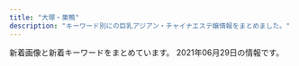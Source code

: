 ```yaml
---
title: "大塚・巣鴨"
description: "キーワード別にの巨乳アジアン・チャイナエステ嬢情報をまとめました。"
---
```


新着画像と新着キーワードをまとめています。
2021年06月29日の情報です。

<DmmAffiliateIns />
<KeywordTable
  shops={
    [
    {
        "name": "\u611b",
        "keywords": {
            "92": 4,
            "F": 4,
            "D": 20,
            "87": 20
        },
        "img_links": [
            "https://ootsuka-esthe.com/wp-content/uploads/2021/05/\u30d7\u30ec\u30bc\u30f3\u30c6\u30fc\u30b7\u30e7\u30f3\uff13-300x144.jpg",
            "https://ootsuka-esthe.com/wp-content/uploads/2021/06/\u96fb\u8a71\u756a\u53f7TOP.jpg",
            "https://ootsuka-esthe.com/wp-content/uploads/2021/05/\u30d7\u30ec\u30bc\u30f3\u30c6\u30fc\u30b7\u30e7\u30f3\uff12-300x139.jpg",
            "https://ootsuka-esthe.com/wp-content/uploads/2021/05/\u30d7\u30ec\u30bc\u30f3\u30c6\u30fc\u30b7\u30e7\u30f3\uff13-1-300x139.jpg",
            "https://ootsuka-esthe.com/wp-content/uploads/2021/05/c100001-225x300.jpg",
            "https://ootsuka-esthe.com/wp-content/uploads/2021/05/c299901-225x300.jpg",
            "https://ootsuka-esthe.com/wp-content/uploads/2021/05/c99801-225x300.jpg"
        ],
        "url": "https://ootsuka-esthe.com/",
        "station": "JR\u5927\u585a\u99c5\u5317\u53e3"
    },
    {
        "img_links": [
            "http://rin-este.info/wp-content/themes/este/img/top-img05.png",
            "https://rin-este.info/wp-content/themes/este/img/call.png",
            "https://rin-este.info/wp-content/themes/este/img/top-img02.png",
            "http://rin-este.info/wp-content/themes/este/img/top-img04.png",
            "https://rin-este.info/wp-content/uploads/2021/02/00002101021.jpg",
            "https://rin-este.info/wp-content/themes/este/img/tel_footer.png",
            "http://rin-este.info/wp-content/themes/este/img/tel_footer.png",
            "https://rin-este.info/wp-content/uploads/2021/02/1saijojsaiosa.jpg",
            "https://rin-este.info/wp-content/themes/este/img/2.jpg",
            "https://rin-este.info/wp-content/themes/este/img/top-img01.png",
            "https://rin-este.info/wp-content/uploads/2021/02/shaujsialskas.jpg",
            "http://rin-este.info/wp-content/themes/este/img/2.jpg",
            "https://rin-este.info/wp-content/themes/este/img/tel_header.png",
            "http://rin-este.info/wp-content/themes/este/img/1.jpg",
            "http://rin-este.info/wp-content/themes/este/img/call.png",
            "http://rin-este.info/wp-content/themes/este/img/4.jpg",
            "http://rin-este.info/wp-content/themes/este/img/top-img01.png",
            "https://rin-este.info/wp-content/themes/este/img/1.jpg",
            "http://rin-este.info/wp-content/themes/este/img/3.jpg",
            "http://rin-este.info/wp-content/themes/este/img/tel_header.png",
            "https://rin-este.info/wp-content/themes/este/img/3.jpg",
            "https://rin-este.info/wp-content/uploads/2021/02/3sjaioaoisaas.jpg",
            "https://rin-este.info/wp-content/uploads/2021/02/jsioaioasoai.jpg",
            "https://rin-este.info/wp-content/uploads/2021/02/sajioaioaa1.jpg",
            "https://rin-este.info/wp-content/themes/este/img/4.jpg",
            "https://rin-este.info/wp-content/themes/este/img/top-img05.png",
            "https://rin-este.info/wp-content/themes/este/img/top-img04.png",
            "https://rin-este.info/wp-content/themes/este/img/top-img03.png",
            "https://rin-este.info/wp-content/uploads/2021/02/0006.jpg",
            "http://rin-este.info/wp-content/themes/este/img/top-img02.png",
            "https://rin-este.info/wp-content/uploads/2021/02/0000000000.jpg"
        ],
        "url": "http://rin-este.info/",
        "keywords": {
            "F": 4,
            "E": 14,
            "D": 20,
            "\u30bb\u30af\u30b7\u30fc": 2
        },
        "station": "JR\u5927\u585a\u99c5\u5357\u53e3",
        "name": "\u51db\u82b1 \u308a\u3093\u304b"
    },
    {
        "station": "JR\u99d2\u8fbc\u99c5\u6771\u53e3",
        "img_links": [
            "http://arm-es.com/media/sites/13/elementor/thumbs/1613538765-F562FBE7-D9D5-4A85-97B7-94AF100F9870-p2zdfc5no7l6u0mpugrrh7estz1rfzcbvcszv6b2cg.jpeg",
            "http://arm-es.com/media/sites/13/elementor/thumbs/1612941284-4-p2nc3351h2zivgvaybr7738yehmz4pgnh5hle19ku0.jpg",
            "http://arm-es.com/media/sites/13/elementor/thumbs/1612941358-6-p2nc50p3itmqqm29o5tlblp2d044yb4sepriwieg1k.jpg",
            "http://arm-es.com/media/sites/13/2021/04/1624933712-2.jpg",
            "http://arm-es.com/media/sites/13/elementor/thumbs/1612941250-2-p2nc276jzst1ag5kjadb8ljz412n1kwl8w2sec9qjk.jpg",
            "http://arm-es.com/media/sites/13/elementor/thumbs/1612941234-1-p2nc1s54yg8g4orez3va4pcllv4rmf8vutn0pww1b4.jpg",
            "http://arm-es.com/media/sites/13/2021/03/1616658265-717B549D-EE02-4F25-9DF3-43649AB2785F.jpeg",
            "http://arm-es.com/media/sites/13/elementor/thumbs/1612941267-3-p2nc2n5s8wdne3iijmujipa4axtqhup7qyec8bx9rs.jpg",
            "http://arm-es.com/media/sites/13/elementor/thumbs/1623719718-2-p8ohgdye5w1igswx9b0t9ohujj7obbd4f70dqautgg.jpg",
            "http://arm-es.com/media/sites/13/2021/02/1612779404-flash.jpg",
            "http://arm-es.com/media/sites/13/2021/02/1613544003-c19.jpg",
            "http://arm-es.com/media/sites/13/elementor/thumbs/1619432795-1-p6a48o8wfryoxtz2upg7drb5sqdut37uwnb0df4h40.jpg",
            "http://arm-es.com/media/sites/13/elementor/thumbs/1623076401-1-p8bivcvfbo69pdjd473zpuosrfmws3bi1m4vhxza1s.jpg",
            "http://arm-es.com/media/sites/13/elementor/thumbs/1612941267-3-p2nc2n5t7zewrticxz9ywzit7kvvofo0z361k1m1ls.jpg",
            "http://arm-es.com/media/sites/13/2021/03/1616658266-9AFA83A6-DA81-4A53-8BB7-573D97A63C23.jpeg",
            "http://arm-es.com/media/sites/13/2021/02/r1-1.jpg",
            "http://arm-es.com/media/sites/13/2021/02/1612779406-flash1.jpg",
            "http://arm-es.com/media/sites/13/2021/02/r2-1.jpg",
            "http://arm-es.com/media/sites/13/elementor/thumbs/1620398909-1-p6tkxy0ltzgi90uyzgw6t8z0s28e1bsp25cklhd2g0.jpg",
            "http://arm-es.com/media/sites/13/elementor/thumbs/1612941234-1-p2nc1s53zd76qyrkkrfuqf3wp82mfua2movbe779h4.jpg",
            "http://arm-es.com/media/sites/13/elementor/thumbs/1615907550-DE5AD401-0C44-4EC3-AB52-CB94A75B4D20-p4b3gedphkahsbf1rk9reb6hl6w950twbseooo34ps.jpeg",
            "http://arm-es.com/media/sites/13/elementor/thumbs/1612941410-5-p2nc6dkpe7hnic39qqy6x9d191f82kitxforuwdz20.jpg",
            "http://arm-es.com/media/sites/13/elementor/thumbs/1612941250-2-p2nc276j0prrwq5q4xxvubba7e0huzxs0rb32mkypk.jpg",
            "http://arm-es.com/media/sites/13/2021/02/1612776477-top.jpg",
            "http://arm-es.com/media/sites/13/elementor/thumbs/1614830040-A4F263E2-84CF-4064-849B-5F1D3A8962B7-p3pdykoker7f35d9jk8yis75bexrtphuaa8gl2e10g.jpeg"
        ],
        "url": "http://arm-es.com/",
        "keywords": {},
        "name": "\u30de\u30b7\u30e5\u30de\u30ed"
    },
    {
        "name": "COCOCHI",
        "url": "http://hi-msg.com/cocochi/",
        "station": "JR\u5927\u585a\u99c5\u5317\u53e3",
        "keywords": {
            "E": 7,
            "86": 14,
            "87": 7
        },
        "img_links": [
            "http://hi-msg.com/cocochi/images/staff_images/st3.jpg",
            "http://hi-msg.com/cocochi/images/an_2_01.jpg",
            "http://hi-msg.com/cocochi/images/an_1_01.jpg",
            "http://hi-msg.com/cocochi/images/an_6_01.jpg",
            "http://hi-msg.com/cocochi/images/slider/slide2s.png",
            "http://hi-msg.com/cocochi/images/slider/slide3.png",
            "http://hi-msg.com/cocochi/images/an_3_01.jpg",
            "http://hi-msg.com/cocochi/images/eve.png",
            "http://hi-msg.com/cocochi/images/index_01.jpg",
            "http://hi-msg.com/cocochi/images/an_6_02.jpg",
            "http://hi-msg.com/cocochi/images/an_2_02.jpg",
            "http://hi-msg.com/cocochi/images/slider/slide3s.png",
            "http://hi-msg.com/cocochi/images/slider/slide2.png",
            "http://hi-msg.com/cocochi/images/fbb.jpg",
            "http://hi-msg.com/cocochi/images/an_4_01.jpg",
            "http://hi-msg.com/cocochi/images/slider/slide1s.png",
            "http://hi-msg.com/cocochi/images/r4.jpg",
            "http://hi-msg.com/cocochi/images/index-2.jpg",
            "http://hi-msg.com/cocochi/images/staff_images/sl.png",
            "http://hi-msg.com/cocochi/images/r2.jpg",
            "http://hi-msg.com/cocochi/images/staff_images/st1.jpg",
            "http://hi-msg.com/cocochi/images/an_5_01.jpg",
            "http://hi-msg.com/cocochi/images/staff_images/st2.jpg",
            "http://hi-msg.com/cocochi/images/slider/slide1.png",
            "http://hi-msg.com/cocochi/images/an_1_02.jpg",
            "http://hi-msg.com/cocochi/images/qr.jpg",
            "http://hi-msg.com/cocochi/images/r1.jpg",
            "http://hi-msg.com/cocochi/images/an_3_02.jpg",
            "http://hi-msg.com/cocochi/images/index-1.jpg",
            "http://hi-msg.com/cocochi/images/an_4_02.jpg",
            "http://hi-msg.com/cocochi/images/r3.jpg",
            "http://hi-msg.com/cocochi/images/sys1.jpg",
            "http://hi-msg.com/cocochi/images/an_5_02.jpg"
        ]
    },
    {
        "name": "RelaCute no.1\u30fb\u30ea\u30e9\u30ad\u30e5\u30fc\u30c8 no.1",
        "img_links": [
            "http://mermaid.tyo.ac/photos/sites/9/2020/07/2020070504013427.jpg",
            "http://mermaid.tyo.ac/images/themes/blue/s_news.png",
            "http://mermaid.tyo.ac/photos/sites/9/2020/07/2020070504013113.jpg",
            "http://mermaid.tyo.ac/images/themes/blue/s_zysx.png",
            "http://mermaid.tyo.ac/photos/sites/9/2021/04/2021040810550977.jpg",
            "http://mermaid.tyo.ac/photos/sites/9/2020/07/2020070504013841.jpg",
            "http://mermaid.tyo.ac/images/themes/blue/s_pickup.png",
            "http://mermaid.tyo.ac/images/themes/blue/s_link.png",
            "http://mermaid.tyo.ac/images/themes/blue/s_staff.png",
            "http://mermaid.tyo.ac/photos/sites/9/2020/07/2020070504012859.jpg",
            "http://mermaid.tyo.ac/photos/sites/9/2020/07/2020070504012584.jpg",
            "http://mermaid.tyo.ac/images/room3.jpg",
            "http://mermaid.tyo.ac/photos/sites/9/2021/04/2021040810545454.jpg",
            "http://mermaid.tyo.ac/images/themes/blue/r3.jpg",
            "http://mermaid.tyo.ac/photos/sites/9/2021/04/2021040810550096.jpg",
            "http://mermaid.tyo.ac/photos/sites/9/2021/04/2021040810220626.jpg",
            "http://mermaid.tyo.ac/photos/sites/9/2020/07/2020070504012720.jpg",
            "http://mermaid.tyo.ac/images/themes/blue/s_ranking.png",
            "http://mermaid.tyo.ac/photos/sites/9/2020/07/2020070504013325.jpg",
            "http://mermaid.tyo.ac/images/room2.jpg",
            "http://mermaid.tyo.ac/images/room1.jpg",
            "http://mermaid.tyo.ac/images/themes/blue/s_newface.png",
            "http://mermaid.tyo.ac/images/themes/blue/no2.png",
            "http://mermaid.tyo.ac/images/themes/blue/no1.png",
            "http://mermaid.tyo.ac/photos/sites/9/2020/07/2020070504013573.jpg",
            "http://mermaid.tyo.ac/images/themes/blue/mobile.jpg",
            "http://mermaid.tyo.ac/images/room4.jpg",
            "http://mermaid.tyo.ac/images/themes/blue/line.png",
            "http://mermaid.tyo.ac/photos/sites/9/2020/07/202007050401424.jpg"
        ],
        "url": "http://mermaid.tyo.ac/",
        "keywords": {
            "D": 24,
            "87": 3,
            "83": 4,
            "85": 11,
            "C": 20,
            "86": 13,
            "E": 3
        },
        "station": "\u897f\u5de3\u9d28\u99c5A3\u53e3"
    },
    {
        "station": "\u5de3\u9d28\u99c5A3\u51fa\u53e3",
        "keywords": {},
        "img_links": [
            "http://www.tiyoya.work/staff/momo.jpg",
            "http://www.tiyoya.work/images/staff_t.jpg",
            "http://www.tiyoya.work/img/aya1.jpg",
            "http://www.tiyoya.work/img/momo1.jpg",
            "http://www.tiyoya.work/images/int1.png",
            "http://www.tiyoya.work/staff/sakura.jpg",
            "http://www.tiyoya.work/images/sys.png",
            "http://www.tiyoya.work/images/rec2.jpg",
            "http://www.tiyoya.work/img/sakura1.jpg",
            "http://www.tiyoya.work/images/tg.jpg",
            "http://www.tiyoya.work/images/news.jpg",
            "http://www.tiyoya.work/images/int2.png",
            "http://www.tiyoya.work/images/interior_t.jpg",
            "http://www.tiyoya.work/images/head.jpg",
            "http://www.tiyoya.work/staff/aya.jpg"
        ],
        "name": "\u5343\u4ee3\u5bb6",
        "url": "http://www.tiyoya.work/"
    },
    {
        "keywords": {
            "D": 9,
            "C": 10
        },
        "station": "JR\u5927\u585a\u99c5\u5357\u53e3",
        "img_links": [
            "http://alinse.xyz/uploads/210615/1-21061509564S23.jpg",
            "http://alinse.xyz/uploads/210602/1-2106021F033349.jpg",
            "http://alinse.xyz/uploads/210519/1-21051Z954121X.jpg",
            "http://alinse.xyz/uploads/210519/1-21051Z95522101.jpg",
            "http://alinse.xyz/uploads/210615/1-210615095516132.jpg",
            "http://alinse.xyz/uploads/210519/1-21051Z95402Q6.jpg",
            "http://alinse.xyz/picture/tel.png",
            "http://alinse.xyz/picture/call.png",
            "http://alinse.xyz/picture/1.jpg",
            "http://alinse.xyz/uploads/210615/1-21061509535W17.jpg",
            "http://alinse.xyz/picture/3.jpg",
            "http://alinse.xyz/uploads/210615/1-2106150956333I.jpg",
            "http://alinse.xyz/picture/2.jpg",
            "http://alinse.xyz/uploads/210519/1-21051Z95156419.jpg",
            "http://alinse.xyz/uploads/210519/1-21051Z95534935.jpg",
            "http://alinse.xyz/uploads/210519/1-21051Z9520c53.jpg",
            "http://alinse.xyz/picture/4.jpg",
            "http://alinse.xyz/uploads/210602/1-2106021F242339.jpg",
            "http://alinse.xyz/picture/top-img10.jpg",
            "http://alinse.xyz/uploads/210602/1-2106021F0163M.jpg",
            "http://alinse.xyz/uploads/210615/1-210615095409211.jpg",
            "http://alinse.xyz/uploads/210615/1-210615095529140.jpg",
            "http://alinse.xyz/picture/top-img01.png",
            "http://alinse.xyz/uploads/210602/1-2106021F30R25.jpg"
        ],
        "name": "\u304a\u304b\u3048\u308a",
        "url": "http://alinse.xyz/"
    },
    {
        "url": "http://www.relax-luck.work/",
        "name": "Relax Luck",
        "keywords": {},
        "station": "JR\u5de3\u9d28\u99c5\u6b63\u9762\u53e3",
        "img_links": [
            "http://www.relax-luck.work/sp/images/head.jpg",
            "http://www.relax-luck.work/sp/images/ta.png",
            "http://www.relax-luck.work/images/tr.jpg",
            "http://www.relax-luck.work/images/int1.png",
            "http://www.relax-luck.work/sp/staff/miho.jpg",
            "http://www.relax-luck.work/images/staff_t.jpg",
            "http://www.relax-luck.work/sp/img/erika1.jpg",
            "http://www.relax-luck.work/sp/img/sizuka1.jpg",
            "http://www.relax-luck.work/img/miho2.jpg",
            "http://www.relax-luck.work/images/3.jpg",
            "http://www.relax-luck.work/images/2.jpg",
            "http://www.relax-luck.work/sp/images/rec1.jpg",
            "http://www.relax-luck.work/images/int2.png",
            "http://www.relax-luck.work/sp/staff/erika.jpg",
            "http://www.relax-luck.work/images/sys.png",
            "http://www.relax-luck.work/sp/images/tel.png",
            "http://www.relax-luck.work/img/erika2.jpg",
            "http://www.relax-luck.work/images/rec2.jpg",
            "http://www.relax-luck.work/sp/images/ac1.jpg",
            "http://www.relax-luck.work/sp/img/miho1.jpg",
            "http://www.relax-luck.work/img/siori2.jpg",
            "http://www.relax-luck.work/images/1.jpg",
            "http://www.relax-luck.work/img/sizuka2.jpg",
            "http://www.relax-luck.work/images/news_t.jpg",
            "http://www.relax-luck.work/sp/staff/siori.jpg",
            "http://www.relax-luck.work/sp/staff/sizuka.jpg",
            "http://www.relax-luck.work/img/miho1.jpg",
            "http://www.relax-luck.work/sp/images/int2.png",
            "http://www.relax-luck.work/img/siori1.jpg",
            "http://www.relax-luck.work/images/ta.jpg",
            "http://www.relax-luck.work/img/sizuka1.jpg",
            "http://www.relax-luck.work/sp/menu/top.jpg",
            "http://www.relax-luck.work/sp/images/ac1.png",
            "http://www.relax-luck.work/sp/images/interior_t.jpg",
            "http://www.relax-luck.work/sp/img/sizuka2.jpg",
            "http://www.relax-luck.work/sp/menu/staff.jpg",
            "http://www.relax-luck.work/images/head.jpg",
            "http://www.relax-luck.work/images/interior_t.jpg",
            "http://www.relax-luck.work/images/4.jpg",
            "http://www.relax-luck.work/sp/img/siori2.jpg",
            "http://www.relax-luck.work/img/erika1.jpg",
            "http://www.relax-luck.work/sp/images/sys.png",
            "http://www.relax-luck.work/sp/images/news.jpg",
            "http://www.relax-luck.work/sp/img/erika2.jpg",
            "http://www.relax-luck.work/images/ac1.jpg",
            "http://www.relax-luck.work/images/sm.jpg",
            "http://www.relax-luck.work/sp/img/miho2.jpg",
            "http://www.relax-luck.work/sp/images/int1.png",
            "http://www.relax-luck.work/sp/images/rec2.jpg",
            "http://www.relax-luck.work/sp/img/siori1.jpg",
            "http://www.relax-luck.work/sp/images/staff_t.jpg",
            "http://www.relax-luck.work/images/rec1.jpg",
            "http://www.relax-luck.work/sp/images/footer.jpg"
        ]
    },
    {
        "keywords": {
            "D": 11,
            "\u30bb\u30af\u30b7\u30fc": 3,
            "\u30c0\u30a4\u30ca\u30de\u30a4\u30c8": 3,
            "F": 4
        },
        "station": "JR\u5de3\u9d28\u99c5",
        "img_links": [
            "https://koi-relax.tokyo/wp-content/themes/este/img/top-img03.png",
            "https://koi-relax.tokyo/wp-content/themes/este/img/tel_footer.png",
            "https://koi-relax.tokyo/wp-content/uploads/2021/05/98726151.jpg",
            "https://koi-relax.tokyo/wp-content/themes/este/img/2.jpg",
            "https://koi-relax.tokyo/wp-content/themes/este/img/top-img02b.png",
            "https://koi-relax.tokyo/wp-content/themes/este/img/top-img01a.png",
            "https://koi-relax.tokyo/wp-content/themes/este/img/top-img01b.png",
            "https://koi-relax.tokyo/wp-content/uploads/2021/03/iuygfas.jpg",
            "https://koi-relax.tokyo/wp-content/themes/este/img/tel_header.png",
            "https://koi-relax.tokyo/wp-content/uploads/2021/03/ui2yt1fg.jpg",
            "https://koi-relax.tokyo/wp-content/uploads/2021/05/2187ty.jpg",
            "https://koi-relax.tokyo/wp-content/themes/este/img/1.jpg",
            "https://koi-relax.tokyo/wp-content/uploads/2021/03/987syatdf.jpg",
            "https://koi-relax.tokyo/wp-content/themes/este/img/3.jpg",
            "https://koi-relax.tokyo/wp-content/themes/este/img/4.jpg",
            "https://koi-relax.tokyo/wp-content/uploads/2021/05/90829716ty.jpg",
            "https://koi-relax.tokyo/wp-content/themes/este/img/call.png"
        ],
        "url": "https://koi-relax.tokyo/",
        "name": "\u604b"
    },
    {
        "keywords": {
            "C": 7,
            "D": 1,
            "88": 3,
            "89": 1,
            "87": 3,
            "86": 1
        },
        "url": "http://www.ko-story.com/",
        "station": "JR\u99d2\u8fbc\u99c5\u5357\u53e3",
        "img_links": [
            "http://www.ko-story.com/css/staff/staff-0005-b.jpg",
            "http://www.ko-story.com/css/top01-left02.jpg",
            "http://www.ko-story.com/css/osusume-0011.jpg",
            "http://www.ko-story.com/css/tel01.png",
            "http://www.ko-story.com/css/main-staff01.jpg",
            "http://www.ko-story.com/css/staff/staff-0010-a.jpg",
            "http://www.ko-story.com/css/nav/nav-007.jpg",
            "http://www.ko-story.com/css/staff/staff-0005-a.jpg",
            "http://www.ko-story.com/css/nav/nav-006.jpg",
            "http://www.ko-story.com/css/nav/nav-005.jpg",
            "http://www.ko-story.com/css/staff/staff-0010-b.jpg",
            "http://www.ko-story.com/css/staff/staff-06-a.jpg",
            "http://www.ko-story.com/css/osusume-016.jpg",
            "http://www.ko-story.com/css/nav/nav-003.jpg",
            "http://www.ko-story.com/css/nav/nav-001.jpg",
            "http://www.ko-story.com/css/osusume-17a.jpg",
            "http://www.ko-story.com/css/head-change.jpg",
            "http://www.ko-story.com/css/staff/staff-06-b.jpg",
            "http://www.ko-story.com/css/top01-left03.jpg",
            "http://www.ko-story.com/css/staff/staff-008-b.jpg",
            "http://www.ko-story.com/css/main-staff03.jpg",
            "http://www.ko-story.com/css/nav/nav-004.jpg",
            "http://www.ko-story.com/css/nav/nav-002.jpg",
            "http://www.ko-story.com/css/staff/staff-008-a.jpg",
            "http://www.ko-story.com/css/main-girl02.png",
            "http://www.ko-story.com/css/top01-left01.png"
        ],
        "name": "\u30b9\u30c8\u30fc\u30ea\u30fc"
    },
    {
        "url": "https://townnet.ne.jp/myondon/",
        "img_links": [
            "https://townnet.ne.jp/myondon/top/img/information.jpg",
            "https://townnet.ne.jp/myondon/top/view/img/s_01.jpg",
            "https://townnet.ne.jp/myondon/top/view/img/s_04.jpg",
            "https://townnet.ne.jp/myondon/top/img/net1.jpg",
            "https://townnet.ne.jp/myondon/img/img_02.jpg",
            "https://townnet.ne.jp/myondon/top/staff/img/mari.jpg",
            "https://townnet.ne.jp/myondon/top/view/img/s_11.jpg",
            "https://townnet.ne.jp/myondon/top/staff/img/aya.jpg",
            "https://townnet.ne.jp/myondon/top/view/img/s_06.jpg",
            "https://townnet.ne.jp/myondon/top/view/img/s_05.jpg",
            "https://townnet.ne.jp/myondon/top/staff/img/momo.jpg",
            "https://townnet.ne.jp/myondon/top/view/img/v_06.jpg",
            "https://townnet.ne.jp/myondon/top/view/img/s_07.jpg",
            "https://townnet.ne.jp/myondon/top/view/img/s_09.jpg",
            "https://townnet.ne.jp/myondon/top/view/img/s_12.jpg",
            "https://townnet.ne.jp/myondon/top/staff/img/g_4681.jpg",
            "https://townnet.ne.jp/myondon/top/view/img/s_03.jpg",
            "https://townnet.ne.jp/myondon/top/view/img/v_02.jpg",
            "https://townnet.ne.jp/myondon/top/view/img/v_03.jpg",
            "https://townnet.ne.jp/myondon/top/staff/img/g_6576.jpg",
            "https://townnet.ne.jp/myondon/top/system/img/net.jpg",
            "https://townnet.ne.jp/myondon/top/view/img/v_04.jpg",
            "https://townnet.ne.jp/myondon/top/view/img/v_05.jpg",
            "https://townnet.ne.jp/myondon/top/access/img/kanban.jpg",
            "https://townnet.ne.jp/myondon/top/view/img/v_01.jpg",
            "https://townnet.ne.jp/myondon/top/view/img/v_08.jpg",
            "https://townnet.ne.jp/myondon/top/staff/img/hal.jpg",
            "https://townnet.ne.jp/myondon/top/view/img/s_08.jpg",
            "https://townnet.ne.jp/myondon/top/view/img/s_10.jpg",
            "https://townnet.ne.jp/myondon/top/staff/img/kaori.jpg",
            "https://townnet.ne.jp/myondon/top/staff/img/kaori_1.jpg",
            "https://townnet.ne.jp/myondon/top/view/img/v_07.jpg",
            "https://townnet.ne.jp/myondon/top/system/img/price.jpg",
            "https://townnet.ne.jp/myondon/top/view/img/s_02.jpg",
            "https://townnet.ne.jp/myondon/top/staff/img/bb.jpg"
        ],
        "name": "\u660e\u6d1e",
        "keywords": {},
        "station": "JR\u5927\u585a\u99c5\u5317\u53e3"
    },
    {
        "name": "\u99a8-\u304b\u304a\u308a-",
        "keywords": {},
        "url": "http://rinpa-awa.info/",
        "station": "JR\u5927\u585a\u99c5\u5317\u53e3",
        "img_links": []
    },
    {
        "img_links": [],
        "url": "http://koukou.ests.co/",
        "name": "\u3046\u3055\u304e",
        "station": "JR\u99d2\u8fbc\u99c5\u5317\u53e3",
        "keywords": {}
    },
    {
        "keywords": {
            "C": 14,
            "87": 3,
            "85": 3,
            "88": 3,
            "E": 3,
            "D": 4,
            "86": 4
        },
        "img_links": [
            "http://relax-orange.work/img/m30.png",
            "http://relax-orange.work/i/img/acc.jpg",
            "http://relax-orange.work/img/m1.png",
            "http://relax-orange.work/i/img/sta5.jpg",
            "http://relax-orange.work/img/m40.png",
            "http://relax-orange.work/img/sta2.jpg",
            "http://relax-orange.work/img/s3.jpg",
            "http://relax-orange.work/i/img/r3.jpg",
            "http://relax-orange.work/i/img/r4.jpg",
            "http://relax-orange.work/i/img/s5.jpg",
            "http://relax-orange.work/img/m5.png",
            "http://relax-orange.work/img/m4.png",
            "http://relax-orange.work/img/m2.png",
            "http://relax-orange.work/img/m50.png",
            "http://relax-orange.work/img/st3.jpg",
            "http://relax-orange.work/img/m3.png",
            "http://relax-orange.work/img/sta1.jpg",
            "http://relax-orange.work/img/m6.png",
            "http://relax-orange.work/i/img/r2.jpg",
            "http://relax-orange.work/img/sta5.jpg",
            "http://relax-orange.work/img/mobile-botton-0.png",
            "http://relax-orange.work/i/img/r1.jpg",
            "http://relax-orange.work/i/img/s3.jpg",
            "http://relax-orange.work/img/sta3.jpg",
            "http://relax-orange.work/img/s2.jpg",
            "http://relax-orange.work/img/m20.png",
            "http://relax-orange.work/img/st5.jpg",
            "http://relax-orange.work/i/img/s1.jpg",
            "http://relax-orange.work/img/st2.jpg",
            "http://relax-orange.work/img/s1.jpg",
            "http://relax-orange.work/img/s5.jpg",
            "http://relax-orange.work/img/kanban.jpg",
            "http://relax-orange.work/img/nos.jpg",
            "http://relax-orange.work/img/st1.jpg",
            "http://relax-orange.work/img/m60.png",
            "http://relax-orange.work/i/img/s2.jpg",
            "http://relax-orange.work/i/img/kanban.jpg"
        ],
        "station": "JR\u5de3\u9d28\u99c5\u5317\u53e3",
        "url": "http://relax-orange.work/",
        "name": "\u30aa\u30ec\u30f3\u30b8"
    },
    {
        "url": "http://iyashinomori.oks.bz/",
        "img_links": [],
        "station": "JR\u99d2\u8fbc\u99c5\u5357\u53e3",
        "keywords": {},
        "name": "\u7652\u3057\u306e\u68ee"
    },
    {
        "station": "JR\u99d2\u8fbc\u99c5\u5317\u53e3",
        "url": "http://relaxation.ebb.jp/",
        "keywords": {
            "G": 24,
            "C": 12,
            "98": 12,
            "D": 24,
            "84": 12,
            "86": 12,
            "E": 12,
            "87": 12
        },
        "name": "\u7652\u51e6\uff5e\u30e6\u30c9\u30b3\u30ed\uff5e",
        "img_links": [
            "http://relaxation.ebb.jp/int1.jpg",
            "http://relaxation.ebb.jp/2/uploadimg/1614080305.jpg",
            "http://relaxation.ebb.jp/int3.jpg",
            "http://relaxation.ebb.jp/2/uploadimg/1622415919.jpg",
            "http://relaxation.ebb.jp/int2.jpg",
            "http://relaxation.ebb.jp/dozdLZQPkhPUwC2.png",
            "http://relaxation.ebb.jp/2/uploadimg/1622445774.jpg",
            "http://relaxation.ebb.jp/vis_theptframe.png",
            "http://relaxation.ebb.jp/2/uploadimg/1622415787.jpg",
            "http://relaxation.ebb.jp/2/uploadimg/1622446106.jpg",
            "http://relaxation.ebb.jp/2/uploadimg/1622415926.jpg",
            "http://relaxation.ebb.jp/2/uploadimg/1623304693.jpg",
            "http://relaxation.ebb.jp/2/uploadimg/1622415878.jpg",
            "http://relaxation.ebb.jp/2/uploadimg/1614080297.jpg",
            "http://relaxation.ebb.jp/2/uploadimg/1614080268.jpg",
            "http://relaxation.ebb.jp/2/uploadimg/1622958883.jpg"
        ]
    },
    {
        "keywords": {},
        "name": "\u3066\u3082\u307f\u3084",
        "img_links": [],
        "url": "http://ko-relax.info/",
        "station": "JR\u99d2\u8fbc\u99c5\u6771\u53e3"
    },
    {
        "station": "JR\u5927\u585a\u99c5\u5317\u53e3",
        "img_links": [],
        "name": "SAKURA \u30ea\u30e9\u30af\u30bc\u30fc\u30b7\u30e7\u30f3",
        "url": "https://sakura.aoaoeo.com/",
        "keywords": {}
    }
]
}
/>
<DmmAffiliateScript />
